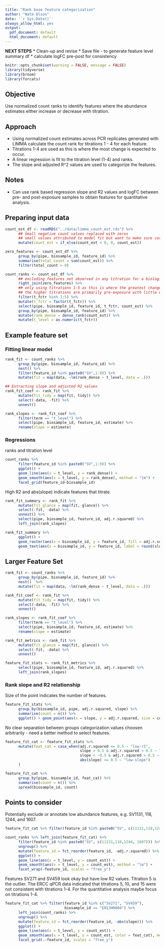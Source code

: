 ```yaml
---
title: "Rank base feature categorization"
author: "Nate Olson"
date: '`r Sys.Date()`'
always_allow_html: yes
output:
  pdf_document: default
  html_document: default
---
```


__NEXT STEPS__
* Clean-up and revise
* Save file - to generate feature level summary df
* calculate logFC pre-post for consistency

```r
knitr::opts_chunk$set(warning = FALSE, message = FALSE)
library(tidyverse)
library(broom)
library(forcats)
```


## Objective 
Use normalized count ranks to identify features where the abundance estimates either increase or decrease with titration. 


## Approach
* Using normalized count estimates across PCR replicates generated with LIMMA calculate the count rank for titrations 1 - 4 for each feature.  
* Titrations 1-4 are used as this is where the most change is expected to occur.  
* A linear regression is fit to the titration level (1-4) and ranks. 
* The slope and adjusted R^2 values are used to categorize the features. 


## Notes
* Can use rank based regression slope and R2 values and logFC between pre- and post-exposure samples to obtain features for quantitative analysis. 


## Preparing input data
```r
count_est_df <- readRDS("../data/limma_count_est.rds") %>% 
      ## Small negative count values replaced with zeros
      ## small values attributed to model fit but want to make sure correct intercept term is used. 
      mutate(count_est = if_else(count_est < 0, 0, count_est))

zero_features <- count_est_df %>% 
      group_by(pipe, biosample_id, feature_id) %>% 
      summarise(total_count = sum(count_est)) %>% 
      filter(total_count > 0)

count_ranks <- count_est_df %>% 
      ## excluding features not observed in any titration for a biological replicate
      right_join(zero_features) %>% 
      ## only using titrations 1-5 as this is where the greatest change is expected
      ## the higher titrations are primarily pre-exposure with little expected change between titrations
      filter(t_fctr %in% 1:5) %>% 
      mutate(t_fctr = factor(t_fctr)) %>% 
      select(pipe, biosample_id, feature_id, t_fctr, count_est) %>% 
      group_by(pipe, biosample_id, feature_id) %>% 
      mutate(rank_dense = dense_rank(count_est)) %>% 
      mutate(t_level = as.numeric(t_fctr))
```

## Example feature set 
### Fitting linear model
```r
rank_fit <- count_ranks %>% 
      group_by(pipe, biosample_id, feature_id) %>% 
      nest() %>% 
      filter(feature_id %in% paste0("SV",1:9)) %>%
      mutate(fit = map(data, ~lm(rank_dense ~ t_level, data = .)))

## Extracting slope and adjusted R2 values
rank_fit_coef <- rank_fit %>% 
      mutate(fit_tidy = map(fit, tidy)) %>% 
      select(-data, -fit) %>%
      unnest()

rank_slopes <- rank_fit_coef %>% 
      filter(term == "t_level") %>% 
      select(pipe, biosample_id, feature_id, estimate) %>% 
      rename(slope = estimate)
```


### Regressions 
ranks and titration level
```r
count_ranks %>% 
      filter(feature_id %in% paste0("SV",1:9)) %>% 
      ggplot() + 
      geom_line(aes(x = t_level, y = rank_dense)) + 
      geom_smooth(aes(x = t_level, y = rank_dense), method = "lm") + 
      facet_grid(feature_id~biosample_id)
```

High R2 and abs(slope) indicate features that titrate.
```r
rank_fit_summary <- rank_fit %>% 
      mutate(fit_glance = map(fit, glance)) %>% 
      select(-fit, -data) %>% 
      unnest() %>% 
      select(pipe, biosample_id, feature_id, adj.r.squared) %>% 
      left_join(rank_slopes)
```

```r
rank_fit_summary %>% 
      ggplot() + 
      geom_raster(aes(x = biosample_id, y = feature_id, fill = adj.r.squared)) +
      geom_text(aes(x = biosample_id, y = feature_id, label = round(slope,2)), color = "white")
```


## Larger Feature Set
```r
rank_fit <- count_ranks %>% 
      group_by(pipe, biosample_id, feature_id) %>% 
      nest()  %>% 
      mutate(fit = map(data, ~lm(rank_dense ~ t_level, data = .)))

rank_fit_coef <- rank_fit %>% 
      mutate(fit_tidy = map(fit, tidy)) %>% 
      select(-data, -fit) %>% 
      unnest() 

rank_slopes <- rank_fit_coef %>% 
      filter(term == "t_level") %>% 
      select(pipe, biosample_id, feature_id, estimate) %>% 
      rename(slope = estimate)

rank_fit_metrics <- rank_fit %>% 
      mutate(fit_glance = map(fit, glance)) %>% 
      select(-fit, -data) %>% 
      unnest()

feature_fit_stats <- rank_fit_metrics %>% 
      select(pipe, biosample_id, feature_id, adj.r.squared) %>% 
      left_join(rank_slopes)
```

### Rank slope and R2 relationship 
Size of the point indicates the number of features. 
```r
feature_fit_stats %>% 
      group_by(biosample_id, pipe, adj.r.squared, slope) %>% 
      summarise(count = n()) %>% 
      ggplot() + geom_point(aes(x = slope, y = adj.r.squared, size = count)) + facet_grid(biosample_id~pipe)
```

No clear separation between groups categorization values choosen arbitrarily - need a better method to select features.
```r
feature_fit_cat <- feature_fit_stats %>%  
      mutate(feat_cat = case_when(adj.r.squared <= 0.5 ~ "low-r2",
                                  slope > 0.5 & adj.r.squared > 0.5 ~ "pos-slope",
                                  slope < -0.5 & adj.r.squared > 0.5 ~ "neg-slope",
                                  abs(slope) <= 0.5 ~ "low-slope")
      )
```


```r
feature_fit_cat %>%
      group_by(pipe, biosample_id, feat_cat) %>% 
      summarise(count = n()) %>% 
      spread(biosample_id, count)
```


## Points to consider


Potentially exclude or annotate low abundance features, e.g. SV1131, 118, 1244, and 1607.



```r
feature_fit_cat %>% filter(feature_id %in% paste0("SV", c(11131,118,1244, 1607))) 

count_ranks %>% left_join(feature_fit_cat) %>% 
      filter(feature_id %in% paste0("SV", c(11131,118,1244, 1607))) %>% 
      ungroup() %>% 
      mutate(feature_id = fct_reorder(feature_id, -adj.r.squared)) %>% 
      ggplot() + 
      geom_line(aes(x = t_level, y = count_est)) + 
      geom_smooth(aes(x = t_level, y = count_est), method = "lm") + 
      facet_wrap(~feature_id, scales = "free_y")
```










Features SV271 and SV459 look okay but have low R2 values. 
Titration 5 is the outlier. 
The ERCC qPCR data indicated that titrations 5, 10, and 15 were not consistent with titrations 1-4. 
For the quantitative analysis maybe focus on titrations 1-4. 

```r
feature_fit_cat %>% filter(feature_id %in% c("SV271", "SV459"),
                           biosample_id == "E01JH0004") %>% 
      left_join(count_ranks) %>% 
      ungroup() %>% 
      mutate(feature_id = fct_reorder(feature_id, -abs(slope))) %>% 
      ggplot() + 
      geom_line(aes(x = t_level, y = count_est)) + 
      geom_smooth(aes(x = t_level, y = count_est, color = feat_cat), method = "lm") +
      facet_grid(.~feature_id, scales = "free_y")
```
